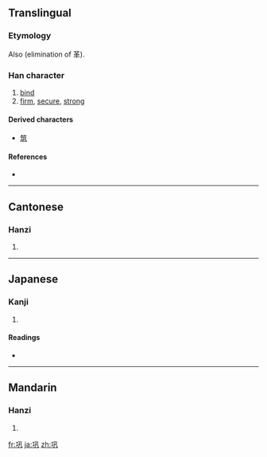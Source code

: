 {{also|鞏}}
==Translingual==
{{ja-forms|巩鞏|巩|巩鞏}}

===Etymology===
{{Han compound|工|凡}}

Also {{Han simp|鞏|f=革|t=&nbsp;}} (elimination of 革).

===Han character===
{{Han char|rn=48|rad=工|as=03|sn=6|four=|canj=一竹弓戈 (MHNI)}}

# [[bind]]
# [[firm]], [[secure]], [[strong]]

====Derived characters====
* [[筑]]

====References====
* {{Han ref|kx=0325.160|dkj=08726|dj=0629.030|hdz=10412.060|uh=5DE9|ud=24041}}

----

==Cantonese==

===Hanzi===
{{yue-hanzi|jyut=|y=gung2|tra=鞏}}

# {{defn|Cantonese|sort=工03}}

----

==Japanese==

===Kanji===
{{ja-kanji|grade=|rs=工03}}

# {{defn|Japanese|sort=工03}}

====Readings====
* {{ja-readings|on=[[きょう]] (kyō)|kun=}}

----

==Mandarin==

===Hanzi===
{{cmn-hanzi|tra=鞏|pin=[[gǒng]] ([[gong3]])|wg=kung<sup>3</sup>}}

# {{defn|Mandarin|sort=工03}}

[[fr:巩]]
[[ja:巩]]
[[zh:巩]]